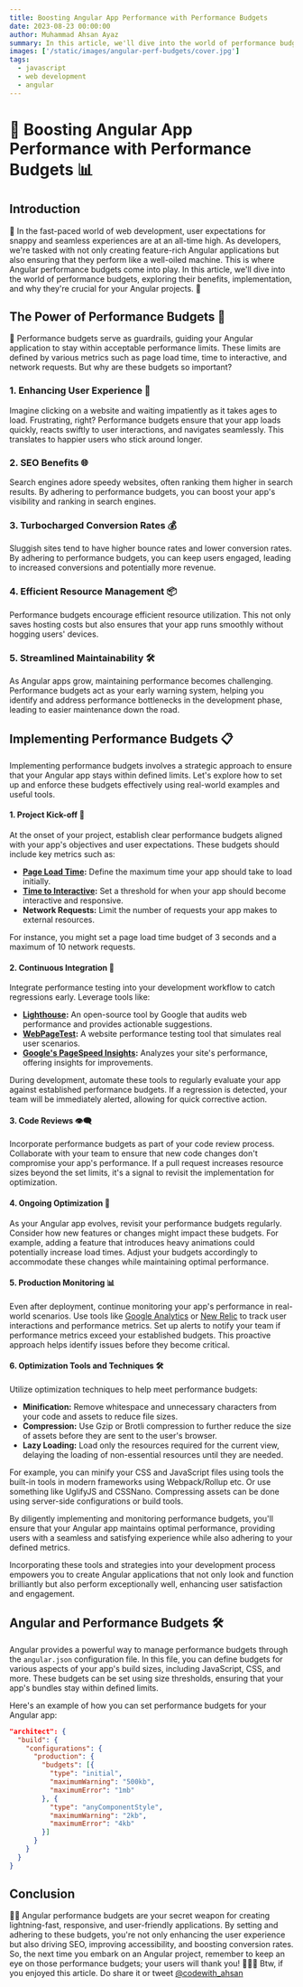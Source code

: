 ```yaml
---
title: Boosting Angular App Performance with Performance Budgets
date: 2023-08-23 00:00:00
author: Muhammad Ahsan Ayaz
summary: In this article, we'll dive into the world of performance budgets, exploring their benefits, implementation, and why they're crucial for your Angular projects. 🚀
images: ['/static/images/angular-perf-budgets/cover.jpg']
tags:
  - javascript
  - web development
  - angular
---
```


# 🚀 Boosting Angular App Performance with Performance Budgets 📊

## Introduction

👋 In the fast-paced world of web development, user expectations for snappy and seamless experiences are at an all-time high. As developers, we're tasked with not only creating feature-rich Angular applications but also ensuring that they perform like a well-oiled machine. This is where Angular performance budgets come into play. In this article, we'll dive into the world of performance budgets, exploring their benefits, implementation, and why they're crucial for your Angular projects. 🚀

## The Power of Performance Budgets 💪

🎯 Performance budgets serve as guardrails, guiding your Angular application to stay within acceptable performance limits. These limits are defined by various metrics such as page load time, time to interactive, and network requests. But why are these budgets so important?

### 1. Enhancing User Experience 🌟

Imagine clicking on a website and waiting impatiently as it takes ages to load. Frustrating, right? Performance budgets ensure that your app loads quickly, reacts swiftly to user interactions, and navigates seamlessly. This translates to happier users who stick around longer.

<ImageWithBg
  title="Loading meme"
  alt="Loading meme"
  imageHeight={300}
  src="https://media.giphy.com/media/l3nWhI38IWDofyDrW/giphy.gif"
  backgroundColor="transparent"
/>

### 2. SEO Benefits 🌐

Search engines adore speedy websites, often ranking them higher in search results. By adhering to performance budgets, you can boost your app's visibility and ranking in search engines.

<ImageWithBg
  title="SEO ranking"
  alt="SEO ranking"
  imageHeight={300}
  src="https://media.giphy.com/media/rM0wxzvwsv5g4/giphy.gif"
  backgroundColor="transparent"
/>

### 3. Turbocharged Conversion Rates 💰

Sluggish sites tend to have higher bounce rates and lower conversion rates. By adhering to performance budgets, you can keep users engaged, leading to increased conversions and potentially more revenue.

<ImageWithBg
  title="Conversion rates"
  alt="Conversion rates"
  imageHeight={300}
  src="https://media.giphy.com/media/tnmbBC0ZVfnmCNZuYt/giphy.gif"
  backgroundColor="transparent"
/>

### 4. Efficient Resource Management 📦

Performance budgets encourage efficient resource utilization. This not only saves hosting costs but also ensures that your app runs smoothly without hogging users' devices.

<ImageWithBg
  title="Save money and resouces"
  alt="Save money and resouces"
  imageHeight={300}
  src="https://media.giphy.com/media/67ThRZlYBvibtdF9JH/giphy.gif"
  backgroundColor="transparent"
/>

### 5. Streamlined Maintainability 🛠️

As Angular apps grow, maintaining performance becomes challenging. Performance budgets act as your early warning system, helping you identify and address performance bottlenecks in the development phase, leading to easier maintenance down the road.

<ImageWithBg
  title="Streamlined maintainability"
  alt="Streamlined maintainability"
  imageHeight={300}
  src="https://media.giphy.com/media/l4KhQo2MESJkc6QbS/giphy.gif"
  backgroundColor="transparent"
/>

## Implementing Performance Budgets 📋

Implementing performance budgets involves a strategic approach to ensure that your Angular app stays within defined limits. Let's explore how to set up and enforce these budgets effectively using real-world examples and useful tools.

#### 1. **Project Kick-off 🚀**

At the onset of your project, establish clear performance budgets aligned with your app's objectives and user expectations. These budgets should include key metrics such as:

- **[Page Load Time](https://web.dev/fast/):** Define the maximum time your app should take to load initially.
- **[Time to Interactive](https://web.dev/tti/):** Set a threshold for when your app should become interactive and responsive.
- **Network Requests:** Limit the number of requests your app makes to external resources.

For instance, you might set a page load time budget of 3 seconds and a maximum of 10 network requests.

#### 2. **Continuous Integration 🔄**

Integrate performance testing into your development workflow to catch regressions early. Leverage tools like:

- **[Lighthouse](https://chrome.google.com/webstore/detail/lighthouse/blipmdconlkpinefehnmjammfjpmpbjk?hl=sv):** An open-source tool by Google that audits web performance and provides actionable suggestions.
- **[WebPageTest](https://www.webpagetest.org/):** A website performance testing tool that simulates real user scenarios.
- **[Google's PageSpeed Insights](https://pagespeed.web.dev/):** Analyzes your site's performance, offering insights for improvements.

During development, automate these tools to regularly evaluate your app against established performance budgets. If a regression is detected, your team will be immediately alerted, allowing for quick corrective action.

#### 3. **Code Reviews 👁️‍🗨️**

Incorporate performance budgets as part of your code review process. Collaborate with your team to ensure that new code changes don't compromise your app's performance. If a pull request increases resource sizes beyond the set limits, it's a signal to revisit the implementation for optimization.

#### 4. **Ongoing Optimization 🔄**

As your Angular app evolves, revisit your performance budgets regularly. Consider how new features or changes might impact these budgets. For example, adding a feature that introduces heavy animations could potentially increase load times. Adjust your budgets accordingly to accommodate these changes while maintaining optimal performance.

#### 5. **Production Monitoring 📊**

Even after deployment, continue monitoring your app's performance in real-world scenarios. Use tools like [Google Analytics](https://analytics.google.com) or [New Relic](https://www.google.com/aclk?sa=l&ai=DChcSEwjExYC31PKAAxUsQkECHXkLBp4YABAAGgJ3cw&gclid=Cj0KCQjw3JanBhCPARIsAJpXTx6xW76mPk9797hoCBThuXty7kR0sKTweppW55Oc6lNBQ41OMMlcUAsaAu8WEALw_wcB&sig=AOD64_2wZ6_X9QJC2oGjsNnJEv_rKkNT-g&q&adurl&ved=2ahUKEwjGuva21PKAAxUqQPEDHZB_AwoQ0Qx6BAgBEAE) to track user interactions and performance metrics. Set up alerts to notify your team if performance metrics exceed your established budgets. This proactive approach helps identify issues before they become critical.

#### 6. **Optimization Tools and Techniques 🛠️**

Utilize optimization techniques to help meet performance budgets:

- **Minification:** Remove whitespace and unnecessary characters from your code and assets to reduce file sizes.
- **Compression:** Use Gzip or Brotli compression to further reduce the size of assets before they are sent to the user's browser.
- **Lazy Loading:** Load only the resources required for the current view, delaying the loading of non-essential resources until they are needed.

For example, you can minify your CSS and JavaScript files using tools the built-in tools in modern frameworks using Webpack/Rollup etc. Or use something like UglifyJS and CSSNano. Compressing assets can be done using server-side configurations or build tools.

By diligently implementing and monitoring performance budgets, you'll ensure that your Angular app maintains optimal performance, providing users with a seamless and satisfying experience while also adhering to your defined metrics.

Incorporating these tools and strategies into your development process empowers you to create Angular applications that not only look and function brilliantly but also perform exceptionally well, enhancing user satisfaction and engagement.

## Angular and Performance Budgets 🛠️

Angular provides a powerful way to manage performance budgets through the `angular.json` configuration file. In this file, you can define budgets for various aspects of your app's build sizes, including JavaScript, CSS, and more. These budgets can be set using size thresholds, ensuring that your app's bundles stay within defined limits.

Here's an example of how you can set performance budgets for your Angular app:

```json
"architect": {
  "build": {
    "configurations": {
      "production": {
        "budgets": [{
          "type": "initial",
          "maximumWarning": "500kb",
          "maximumError": "1mb"
        }, {
          "type": "anyComponentStyle",
          "maximumWarning": "2kb",
          "maximumError": "4kb"
        }]
      }
    }
  }
}
```

## Conclusion

💪🏽 Angular performance budgets are your secret weapon for creating lightning-fast, responsive, and user-friendly applications. By setting and adhering to these budgets, you're not only enhancing the user experience but also driving SEO, improving accessibility, and boosting conversion rates. So, the next time you embark on an Angular project, remember to keep an eye on those performance budgets; your users will thank you! 👏👏👏
Btw, if you enjoyed this article. Do share it or tweet [@codewith_ahsan](https://twitter.com/codewith_ahsan)
